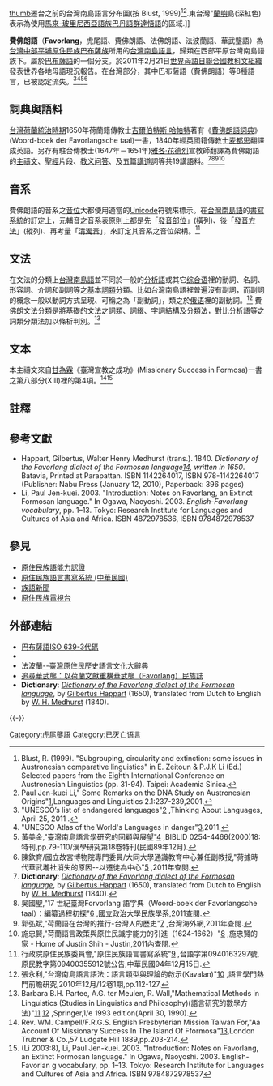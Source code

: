 {{noteTA
|1=zh-cn:语法;zh-hk:文法;zh-tw:文法;
}}
{{Infobox Language
|name=費佛朗語
|nativename= Favorlang
|familycolor=Austronesian
|fam1=[[南島語系|南島語系]]
|fam2=[[台灣南島語言|台灣南島語言]]
|fam3=[[北台灣南島語族|北台灣南島語族]]？
|fam4=西部平原台灣南島語族
|fam5=中西部平原台灣南島語群
|fam6=[[巴布薩語|巴布薩語]]
|script = [[拉丁字母|拉丁字母]]
|agency=台灣[[中央研究院|中央研究院]] (''Academia Sinica'')
|iso2=map
|iso3=bzg
|states=[[台灣|台灣]]中部
|region=主要分佈於[[大肚溪|大肚溪]]以南至[[濁水溪|濁水溪]]之間的海岸地帶，涵蓋彰化平原及台中盆地西緣地區。<ref>"巴布薩族地理分布"[http://babuza.wordpress.com/] {{Wayback|url=http://babuza.wordpress.com/ |date=20110730125531 }},2011/07.</ref>
|speakers= 0人(2011年)
|vitality=e}}
[[文件:Formosan_languages.png|thumb]]遷台之前的台灣南島語言分布圖(按 Blust, 1999)<ref>Blust, R. (1999). "Subgrouping, circularity and extinction: some issues in Austronesian comparative linguistics" in E. Zeitoun & P.J.K Li (Ed.) Selected papers from the Eighth International Conference on Austronesian Linguistics (pp. 31-94). Taipei: Academia Sinica.</ref><ref name=PaulLiDNA>Paul Jen-kuei Li," Some Remarks on the DNA Study on Austronesian Origins"[http://www.ling.sinica.edu.tw/eip/FILES/journal/2007.3.9.65909975.1080359.pdf]{{dead link|date=2018年1月 |bot=InternetArchiveBot |fix-attempted=yes }},Languages and Linguistics 2.1:237-239,2001.{{en}}</ref>.東台灣"[[蘭嶼|蘭嶼]]島(深紅色)表示為使用[[馬來-玻里尼西亞語族|馬來-玻里尼西亞語族]][[巴丹語群|巴丹語群]][[達悟語|達悟語]]的區域.]]

'''費佛朗語'''（'''Favorlang'''，虎尾語、費佛朗語、法佛朗語、法波蘭語、華武壟語）為[[中台灣|台灣中部]][[平埔|平埔]][[台灣原住民族|原住民族]][[巴布薩族|巴布薩族]]所用的[[台灣南島語言|台灣南島語言]]，歸類在西部平原台灣南島語族下。屬於[[巴布薩語|巴布薩語]]的一個分支。於2011年2月21日[[世界母語日|世界母語日]][[联合国教育、科学及文化组织|聯合國教科文組織]]發表世界各地母語現況報告。在台灣部分，其中巴布薩語（費佛朗語）等8種語言，已被認定流失。<ref>"UNESCO’s list of endangered languages"[http://thinkingaboutlanguages.wordpress.com/2011/04/25/unescos-list-of-endangered-languages/] {{Wayback|url=http://thinkingaboutlanguages.wordpress.com/2011/04/25/unescos-list-of-endangered-languages/ |date=20120313073326 }},Thinking About Languages, April 25, 2011 .</ref><ref name=babuzaextinct>"UNESCO Atlas of the World's Languages in danger"[http://www.unesco.org/culture/languages-atlas/index.php?hl=en&page=atlasmap&lid=2042],2011.</ref><ref>黃美金,"臺灣南島語言學研究的回顧與展望"[http://ccs.ncl.edu.tw/chinese_studies_18_s/18_s_06.pdf] {{Wayback|url=http://ccs.ncl.edu.tw/chinese_studies_18_s/18_s_06.pdf |date=20151228124952 }},BIBLID 0254-4466(2000)18:特刊,pp.79-110/漢學研究第18卷特刊(民國89年12月).</ref><ref>陳欽育/國立故宮博物院專門委員/大同大學通識教育中心兼任副教授,"荷據時代華武壠社消失的原因--以遷徙為中心"[http://www.gec.ttu.edu.tw/image/doc/TTUGEC_Journal/5th_2.pdf] {{Wayback|url=http://www.gec.ttu.edu.tw/image/doc/TTUGEC_Journal/5th_2.pdf |date=20140903043248 }},2011年查閱.</ref>

==詞典與語料==
{{main|費佛朗語詞典}}

[[台灣荷蘭統治時期|台灣荷蘭統治時期]]1650年荷蘭籍傳教士[[吉爾伯特斯·哈帕特|吉爾伯特斯·哈帕特]]著有《[[費佛朗語詞典|費佛朗語詞典]]》(Woord-boek der Favorlangsche taal)一書，1840年經英國籍傳教士[[麦都思|麦都思]]翻譯成英語。另存有駐台傳教士(1647年－1651年)[[雅各·花德烈|雅各·花德烈]]宣教師翻譯為費佛朗語的[[主禱文|主禱文]]、[[聖經|聖經]]片段、[[教义问答|教义问答]]、及五篇[[布道|講道]]詞等共19講語料。<ref>'''Dictionary''':  ''[http://www.archive.org/details/dictionaryfavor00happgoog Dictionary of the Favorlang dialect of the Formosan language]'', by [[吉爾伯特斯·哈帕特|Gilbertus Happart]] (1650), translated from Dutch to English by [[麦都思|W. H. Medhurst]] (1840).</ref><ref>吳國聖,"17 世紀臺灣Forvorlang 語字典（Woord-boek der Favorlangsche taal）：編纂過程初探"[http://210.240.194.97/giankiu/GTH/2007/fldc/lunbun/p02.pdf] {{Wayback|url=http://210.240.194.97/giankiu/GTH/2007/fldc/lunbun/p02.pdf |date=20140220054801 }},國立政治大學民族學系,2011查閱.</ref><ref>郭弘斌,"荷蘭語在台灣的推行-台灣人的歷史"[http://www.taiwanus.net/history/1/53.htm] {{Wayback|url=http://www.taiwanus.net/history/1/53.htm |date=20200414085907 }},台灣海外網,2011年查閱.</ref><ref>施忠賢,"荷蘭語言政策與原住民識字能力的引進（1624-1662）"[http://www.shih.com.tw/gbcount/gb_reply.php?DB_TBL=Justin&id=203] {{Wayback|url=http://www.shih.com.tw/gbcount/gb_reply.php?DB_TBL=Justin&id=203 |date=20200414085916 }},施忠賢的家 - Home of Justin Shih - Justin,2011內查閱.</ref>

==音系==
{{main|費佛朗語音系}}

費佛朗語的音系之[[音位|音位]]大都使用適當的[[Unicode|Unicode]]符號來標示。在[[台灣南島語|台灣南島語]]的[[書寫系統|書寫系統]]的訂定上，元輔音之音系表原則上都是先「[[發音部位|發音部位]]」(橫列)、後「[[發音方法|發音方法]]」(縱列)、再考量「[[清濁音|清濁音]]」，來訂定其音系之音位架構。<ref name=shaolatin>行政院原住民族委員會,"原住民族語言書寫系統"[http://www.edu.tw/files/list/M0001/aboriginal.pdf] {{Wayback|url=http://www.edu.tw/files/list/M0001/aboriginal.pdf |date=20110212023032 }},台語字第0940163297號,原民教字第09400355912號公告,中華民國94年12月15日.</ref>

==文法==
{{main|費佛朗語文法}}

在文法的分類上[[台灣南島語|台灣南島語]]並不同於一般的[[分析語|分析語]]或其它[[综合语|综合语]]裡的動詞、名詞、形容詞、介詞和副詞等之基本[[詞類|詞類]]分類。比如台灣南島語裡普遍沒有副詞，而副詞的概念一般以動詞方式呈現、可稱之為「副動詞」，類之於[[俄语|俄语]]裡的副動詞。<ref name=diunnbbunhua>張永利,"台灣南島語言語法：語言類型與理論的啟示(Kavalan)"[http://vietnam.nsc.gov.tw/public/Data/012714292271.pdf] {{Wayback|url=http://vietnam.nsc.gov.tw/public/Data/012714292271.pdf |date=20131019184617 }},語言學門熱門前瞻研究,2010年12月/12卷1期,pp.112-127.</ref> 費佛朗文法分類是將基礎的文法之詞類、詞綴、字詞結構及分類法，對比[[分析語|分析語]]等之詞類分類法加以條析判別。<ref>Barbara B.H. Partee, A.G. ter Meulen, R. Wall,"Mathematical Methods in Linguistics (Studies in Linguistics and Philosophy)(語言研究的數學方法)"[http://acl.ldc.upenn.edu/J/J92/J92-1009.pdf] {{Wayback|url=http://acl.ldc.upenn.edu/J/J92/J92-1009.pdf |date=20131019185409 }}[http://www.amazon.com/Mathematical-Methods-Linguistics-Studies-Philosophy/dp/9027722455] {{Wayback|url=http://www.amazon.com/Mathematical-Methods-Linguistics-Studies-Philosophy/dp/9027722455 |date=20160307210738 }},Springer,1/e 1993 edition(April 30, 1990).</ref>

==文本==
本主禱文來自[[甘為霖|甘為霖]]《臺灣宣教之成功》(Missionary Success in Formosa)一書之第八部分(XIII)裡的第4項。<ref>Rev. WM. Campell/F.R.G.S.
English Presbyterian Mission Taiwan For,"Aa Account Of Missionary Success In The Island Of Fformosa"[http://www.archive.org/details/accountofmission01camp],London Trubner & Co.,57 Ludgate Hill 1889,pp.203-214.</ref><ref name=Li2003:8>(Li 2003:8), Li, Paul Jen-kuei. 2003. "Introduction: Notes on Favorlang, an Extinct Formosan language." In Ogawa, Naoyoshi. 2003. English-Favorlan g vocabulary, pp. 1–13. Tokyo: Research Institute for Languages and Cultures of Asia and Africa. ISBN 9784872978537</ref>

{{quotation|
;<center>[[主禱文|主禱文]]</center>

原文：Namoa tamau tamasea paḡa de boesum, <br>
漢譯：我們在天上的父<br>

原文：Ipadassa joa naán.<br>
漢譯：願人都尊你的名為聖<br>

原文：Ipásaija joa chachimit o ai.<br>
漢譯：願你的國降臨<br>

原文：Ipá-i-jorr'o oa airab maibas de boesum, masini de ta channumma.<br>
漢譯：願你的旨意行在地上 如同行在天上<br>

原文：Epé-e namo-no pia-dai torro uppo ma-atsikap.<br>
漢譯：我們日用的飲食 今日賜給我們<br>

原文：S̩o-o abó-e namo tatáaap o kakossi namoa, <br>
漢譯：免我們的債<br>

原文：maibas channumma namo mabo tamasea parapies i namo.<br>
漢譯：如同我們免了人的債<br>

原文：Hai pásabas i namo, s̩o-o barras'i namo innai rapies ai.<br>
漢譯：不叫我們遇見試探 救我們脫離兇惡<br>

原文：Inau joa micho chachimit o ai, s̩o-o barr'o ai, so-o adas ai, taulaulan,<br>
漢譯：因為國度、權柄、榮耀 全是你的 直到永遠<br>

原文：Amen.<br>
漢譯：阿門<br>
}}

==註釋==
{{reflist|4}}

==參考文獻==
{{refbegin|2}}
*Happart, Gilbertus, Walter Henry Medhurst (trans.). 1840. ''Dictionary of the Favorlang dialect of the Formosan language[http://www.archive.org/details/dictionaryfavor00happgoog], written in 1650''. Batavia, Printed at Parapattan. ISBN 1142264017, ISBN 978-1142264017 (Publisher: Nabu Press (January 12, 2010), Paperback: 396 pages)
*Li, Paul Jen-kuei. 2003. "Introduction: Notes on Favorlang, an Extinct Formosan language." In Ogawa, Naoyoshi. 2003. ''English-Favorlang vocabulary'', pp. 1–13. Tokyo: Research Institute for Languages and Cultures of Asia and Africa. ISBN 4872978536, ISBN 9784872978537
{{refend}}

==參見==
{{Portal|语言学}}
{{div col|cols=1}}
*[[原住民族語能力認證|原住民族語能力認證]]
*[[原住民族語言書寫系統_(中華民國)|原住民族語言書寫系統 (中華民國)]]
*[[族語新聞|族語新聞]]
*[[原住民族電視台|原住民族電視台]]
{{div col end}}

==外部連結==
{{div col|cols=2}}
*[http://www.sil.org/iso639-3/documentation.asp?id=bzg 巴布薩語ISO 639-3代碼] {{Wayback|url=http://www.sil.org/iso639-3/documentation.asp?id=bzg |date=20121013085634 }}
*{{Ethnologue|bzg}}
*[http://citing.hohayan.net.tw/citing_content.asp?id=3853&keyword=%A4p%A4t%A9|%B8q 法波蘭--臺灣原住民歷史語言文化大辭典]
*[http://www.laijohn.com/PCD-F/research/Lim,Choa.htm 追尋華武壟：以荷蘭文獻重構華武壟（Favorlang）民族誌] {{Wayback|url=http://www.laijohn.com/PCD-F/research/Lim,Choa.htm |date=20200202164031 }}
*'''Dictionary''':  ''[http://www.archive.org/details/dictionaryfavor00happgoog Dictionary of the Favorlang dialect of the Formosan language]'', by [[吉爾伯特斯·哈帕特|Gilbertus Happart]] (1650), translated from Dutch to English by [[麦都思|W. H. Medhurst]] (1840).
{{div col end}}
{{-}}
{{台灣語言}}
{{南島語系}}

[[Category:虎尾壟語|Category:虎尾壟語]]
[[Category:已灭亡语言|Category:已灭亡语言]]